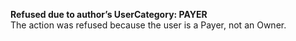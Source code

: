  
<Card title="002701" href="/errors/codes/002701">  

 **Refused due to author’s UserCategory: PAYER**  
 The action was refused because the user is a Payer, not an Owner.

</Card>